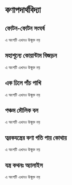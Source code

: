 #  কণাপদার্থবিদ্যা {#particle-physics}

## ফোটন-ফোটন সংঘর্ষ

এ অংশটি এখনও উন্মুক্ত নয়

## মহাশূন্যে কোয়ান্টাম বিজড়ন

এ অংশটি এখনও উন্মুক্ত নয়

## এক ঢিলে পাঁচ পাখি

এ অংশটি এখনও উন্মুক্ত নয়

## পঞ্চম মৌলিক বল

এ অংশটি এখনও উন্মুক্ত নয়

## ত্বরকযন্ত্রের কণা গতি পায় কোথায়

এ অংশটি এখনও উন্মুক্ত নয়

## যন্ত্র কথনঃ অ্যালাইস

এ অংশটি এখনও উন্মুক্ত নয়

